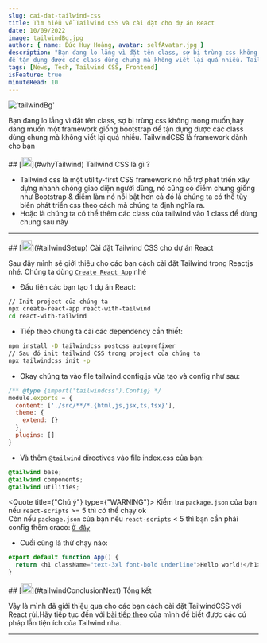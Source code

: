 ```yaml
---
slug: cai-dat-tailwind-css
title: Tìm hiểu về Tailwind CSS và cài đặt cho dự án React
date: 10/09/2022
image: tailwindBg.jpg
author: { name: Đức Huy Hoàng, avatar: selfAvatar.jpg }
description: "Bạn đang lo lắng vì đặt tên class, sợ bị trùng css không mong muốn,hay đang muốn một framework giống bootstrap
để tận dụng được các class dùng chung mà không viết lại quá nhiều. TailwindCSS là framework dành cho bạn"
tags: [News, Tech, Tailwind CSS, Frontend]
isFeature: true
minuteRead: 10
---
```


!['tailwindBg'](tailwindBg.jpg)

Bạn đang lo lắng vì đặt tên class, sợ bị trùng css không mong muốn,hay đang muốn một framework giống bootstrap
để tận dụng được các class dùng chung mà không viết lại quá nhiều. TailwindCSS là framework dành cho bạn

<div id="whyTailwind">
## [<img src="hashtag.svg" width="20px" height="20px"/>](#whyTailwind) Tailwind CSS là gì ?

- Tailwind css là một utility-first CSS framework nó hỗ trợ phát triển xây dựng nhanh chóng giao diện người dùng, nó cũng có điểm chung giống như Bootstrap &
  điểm làm nó nổi bật hơn cả đó là chúng ta có thể tùy biến phát triển css theo cách mà chúng ta định nghĩa ra.
- Hoặc là chúng ta có thể thêm các class của tailwind vào 1 class để dùng chung sau này

---

</div>

<div id="tailwindSetup">
## [<img src="hashtag.svg" width="20px" height="20px"/>](#tailwindSetup) Cài đặt Tailwind CSS cho dự án React

Sau đây mình sẽ giới thiệu cho các bạn cách cài đặt Tailwind trong Reactjs nhé.
Chúng ta dùng [`Create React App`](https://create-react-app.dev/) nhé

- Đầu tiên các bạn tạo 1 dự án React:

```bash filename="newReactApp.sh" showLine={false}
// Init project của chúng ta
npx create-react-app react-with-tailwind
cd react-with-tailwind
```

- Tiếp theo chúng ta cài các dependency cần thiết:

```bash filename="installDependency.sh" showLine={false}
npm install -D tailwindcss postcss autoprefixer
// Sau đó init tailwind CSS trong project của chúng ta
npx tailwindcss init -p
```

- Okay chúng ta vào file tailwind.config.js vừa tạo và config như sau:

```js filename="tailwind.config.js" showLine={false}
/** @type {import('tailwindcss').Config} */
module.exports = {
  content: ['./src/**/*.{html,js,jsx,ts,tsx}'],
  theme: {
    extend: {}
  },
  plugins: []
}
```

- Và thêm `@tailwind` directives vào file index.css của bạn:

```css filename="index.css" showLine={false}
@tailwind base;
@tailwind components;
@tailwind utilities;
```

<Quote title={"Chú ý"} type={"WARNING"}>
Kiểm tra ``package.json`` của bạn nếu ``react-scripts`` >= 5 thì có thể chạy ok <br/>
Còn nếu  ``package.json`` của bạn nếu ``react-scripts`` < 5 thì bạn cần phải config thêm craco:
[``Ở đây``](https://www.npmjs.com/package/@craco/craco)
</Quote>

- Cuối cùng là thử chạy nào:

```js filename="App.js" showLine={true}
export default function App() {
  return <h1 className="text-3xl font-bold underline">Hello world!</h1>
}
```

<div id="tailwindConclusionNext">
## [<img src="hashtag.svg" width="20px" height="20px"/>](#tailwindConclusionNext) Tổng kết

Vậy là mình đã giới thiệu qua cho các bạn cách cài đặt TailwindCSS với React rùi.Hãy tiếp tục đến với
[bài tiếp theo](/post/cach-dung-tailwind-css-phan-1) của mình để biết được các cú pháp lẫn tiện ích 
của Tailwind nha.

</div>

---

</div>


